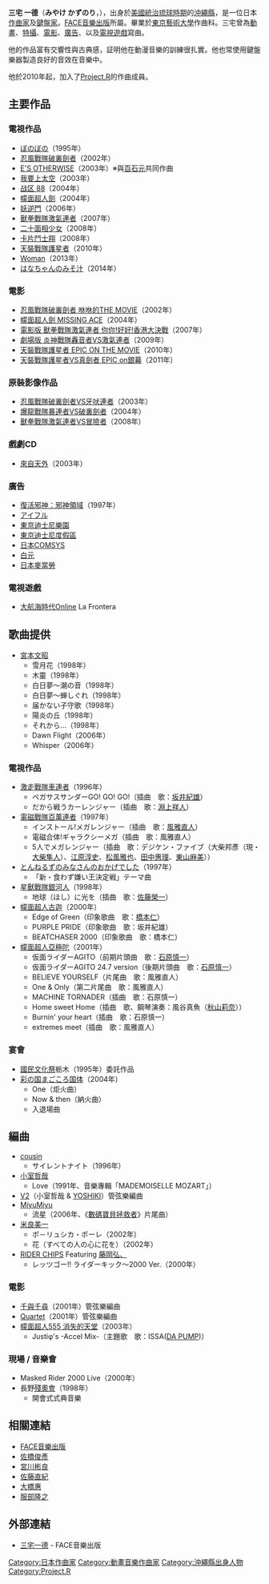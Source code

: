 {{NoteTA
|G1=KamenRider
|1=zh:我要上太空; zh-hk:我要上太空; zh-tw:麥穗星之夢
|2=zh-cn:沙加开拓者; zh-tw:復活邪神：邪神領域
|3=zh:數碼寶貝拯救者; zh-hans:数码宝贝拯救者; zh-cn:数码兽拯救者; zh-hk:數碼暴龍DS; zh-tw:數碼寶貝拯救者
|4=zh-hans:千与千寻;zh-hk:千與千尋;zh-tw:神隱少女;
|5=zh-hans:残奥会;zh-tw:帕運會;zh-hk:殘奧會
}}
{{Japanese|japanese=三宅 一徳|kana=みやけ かずのり|romaji=Miyake Kazunori}}
'''三宅 一德'''（'''みやけ かずのり'''，{{bd|1963年||||catIdx=}}），出身於[[美國統治琉球時期|美國統治琉球時期]]的[[沖繩縣|沖繩縣]]，是一位日本[[作曲家|作曲家]]及[[鍵盤家|鍵盤家]]。[[FACE音樂出版|FACE音樂出版]]所屬。畢業於[[東京藝術大學|東京藝術大學]]作曲科。三宅曾為[[動畫|動畫]]、[[特攝|特攝]]、[[電影|電影]]、[[廣告|廣告]]、以及[[電視遊戲|電視遊戲]]寫曲。

他的作品富有交響性與古典感，証明他在動漫音樂的訓練很扎實。他也常使用鍵盤樂器製造良好的音效在音樂中。

他於2010年起，加入了[[Project.R|Project.R]]的作曲成員。

== 主要作品 ==
=== 電視作品 ===
*[[ぼのぼの|ぼのぼの]]（1995年）
*[[忍風戰隊破裏劍者|忍風戰隊破裏劍者]]（2002年）
*[[E'S|E'S OTHERWISE]]（2003年）※與[[百石元|百石元]]共同作曲
*[[我要上太空|我要上太空]]（2003年）
*[[战区_88|战区 88]]（2004年）
*[[幪面超人劍|幪面超人劍]]（2004年）
*[[妖逆門|妖逆門]]（2006年）
*[[獸拳戰隊激氣連者|獸拳戰隊激氣連者]]（2007年）
*[[二十面相少女|二十面相少女]]（2008年）
*[[卡片鬥士翔|卡片鬥士翔]]（2008年）
*[[天裝戰隊護星者|天裝戰隊護星者]]（2010年）
*[[Woman_(電視劇)|Woman]]（2013年）
*[[はなちゃんのみそ汁|はなちゃんのみそ汁]]（2014年）

=== 電影 ===
*[[忍風戰隊破裏劍者_咻咻的THE_MOVIE|忍風戰隊破裏劍者 咻咻的THE MOVIE]]（2002年）
*[[幪面超人劍_MISSING_ACE|幪面超人劍 MISSING ACE]]（2004年）
*[[電影版_獸拳戰隊激氣連者_你你!好好!香港大決戰|電影版 獸拳戰隊激氣連者 你你!好好!香港大決戰]]（2007年）
*[[劇場版_炎神戰隊轟音者VS激氣連者|劇場版 炎神戰隊轟音者VS激氣連者]]（2009年）
*[[天裝戰隊護星者_EPIC_ON_THE_MOVIE|天裝戰隊護星者 EPIC ON THE MOVIE]]（2010年）
*[[天裝戰隊護星者VS真劍者_EPIC_on銀幕|天裝戰隊護星者VS真劍者 EPIC on銀幕]]（2011年）

=== 原裝影像作品 ===
*[[忍風戰隊破裏劍者VS牙吠連者|忍風戰隊破裏劍者VS牙吠連者]]（2003年）
*[[爆龍戰隊暴連者VS破裏劍者|爆龍戰隊暴連者VS破裏劍者]]（2004年）
*[[獸拳戰隊激氣連者VS冒險者|獸拳戰隊激氣連者VS冒險者]]（2008年）

=== 戲劇CD ===
*[[來自天外|來自天外]]（2003年）

=== 廣告 ===
*[[復活邪神：邪神領域|復活邪神：邪神領域]]（1997年）
*[[アイフル|アイフル]]
*[[東京迪士尼樂園|東京迪士尼樂園]]
*[[東京迪士尼度假區|東京迪士尼度假區]]
*[[日本COMSYS|日本COMSYS]]
*[[白元|白元]]
*[[麥當勞|日本麥當勞]]

=== 電視遊戲 ===
*[[大航海時代Online|大航海時代Online]] La Frontera

== 歌曲提供 ==
*[[宮本文昭|宮本文昭]]
**雪月花（1998年）
**木靈（1998年）
**白日夢～潮の音（1998年）
**白日夢～蝉しぐれ（1998年）
**届かない子守歌（1998年）
**陽炎の丘（1998年）
**それから…（1998年）
**Dawn Flight（2006年）
**Whisper（2006年）

=== 電視作品 ===
*[[激走戰隊車連者|激走戰隊車連者]]（1996年）
**ペガサスサンダーGO! GO! GO!（插曲　歌：[[坂井紀雄|坂井紀雄]]）
**だから戦うカーレンジャー（插曲　歌：[[淵上祥人|淵上祥人]]）
*[[電磁戰隊百萬連者|電磁戰隊百萬連者]]（1997年）
**インストール!メガレンジャー（插曲　歌：[[風雅直人|風雅直人]]）
**電磁合体!ギャラクシーメガ（插曲　歌：風雅直人）
**5人でメガレンジャー（插曲　歌：デジケン・ファイブ（大柴邦彥（現・[[大柴隼人|大柴隼人]]）、[[江原淳史|江原淳史]]、[[松風雅也|松風雅也]]、[[田中惠理|田中惠理]]、[[東山麻美|東山麻美]]））
*[[とんねるずのみなさんのおかげでした|とんねるずのみなさんのおかげでした]]（1997年）
**「新・食わず嫌い王決定戦」テーマ曲
*[[星獸戰隊銀河人|星獸戰隊銀河人]]（1998年）
**地球（ほし）に光を（插曲　歌：[[佐藤榮一|佐藤榮一]]）
*[[幪面超人古迦|幪面超人古迦]]（2000年）
**Edge of Green（印象歌曲　歌：[[橋本仁_(歌手)|橋本仁]]）
**PURPLE PRIDE（印象歌曲　歌：坂井紀雄）
**BEATCHASER 2000（印象歌曲　歌：橋本仁）
*[[幪面超人亞極陀|幪面超人亞極陀]]（2001年）
**仮面ライダーAGITO（前期片頭曲　歌：[[石原慎一|石原慎一]]）
**仮面ライダーAGITO 24.7 version（後期片頭曲　歌：[[石原慎一|石原慎一]]）
**BELIEVE YOURSELF（片尾曲　歌：風雅直人）
**One & Only（第二片尾曲　歌：風雅直人）
**MACHINE TORNADER（插曲　歌：石原慎一）
**Home sweet Home（插曲　歌、鋼琴演奏：風谷真魚（[[秋山莉奈|秋山莉奈]]））
**Burnin' your heart（插曲　歌：石原慎一）
**extremes meet（插曲　歌：風雅直人）

=== 宴會 ===
*[[國民文化祭|國民文化祭]]栃木（1995年）委託作品
*[[彩の国まごころ国体|彩の国まごころ国体]]（2004年）
**One（炬火曲）
**Now & then（納火曲）
**入退場曲

== 編曲 ==
*[[cousin|cousin]]
**サイレントナイト（1996年）
*[[小室哲哉|小室哲哉]]
**Love（1991年、音樂專輯「MADEMOISELLE MOZART」）
*[[V2|V2]]（小室哲哉 & [[YOSHIKI|YOSHIKI]]）管弦樂編曲
*[[MiyuMiyu|MiyuMiyu]]
**流星（2006年、《[[數碼寶貝拯救者|數碼寶貝拯救者]]》片尾曲）
*[[米良美一|米良美一]]
**ポ－リュシカ・ポーレ（2002年）
**花（すべての人の心に花を）（2002年）
*[[RIDER_CHIPS|RIDER CHIPS]] Featuring [[藤岡弘、|藤岡弘、]]
**レッツゴー!! ライダーキック～2000 Ver.（2000年）

=== 電影 ===
*[[千與千尋|千與千尋]]（2001年）管弦樂編曲
*[[Quartet|Quartet]]（2001年）管弦樂編曲
*[[幪面超人555_消失的天堂|幪面超人555 消失的天堂]]（2003年）
**Justiφ's -Accel Mix-（主題歌　歌：ISSA([[DA_PUMP|DA PUMP]])）

=== 現場 / 音樂會 ===
*Masked Rider 2000 Live（2000年）
*長野[[殘奧會|殘奧會]]（1998年）
**開會式式典音樂

== 相關連結 ==
*[[FACE音樂出版|FACE音樂出版]] 
*[[佐橋俊彥|佐橋俊彥]]
*[[宮川彬良|宮川彬良]]
*[[佐藤直紀|佐藤直紀]]
*[[大橋惠|大橋惠]]
*[[服部隆之|服部隆之]]

== 外部連結 ==
*[http://www.face-music.co.jp/2_artist/miyake.htm 三宅一德]{{Wayback|url=http://www.face-music.co.jp/2_artist/miyake.htm |date=20090819042953 }} - FACE音樂出版

{{Project.R}}

{{DEFAULTSORT:Miyake Kazunori}}

[[Category:日本作曲家|Category:日本作曲家]]
[[Category:動畫音樂作曲家|Category:動畫音樂作曲家]]
[[Category:沖繩縣出身人物|Category:沖繩縣出身人物]]
[[Category:Project.R|Category:Project.R]]